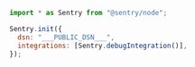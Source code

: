 ```javascript {tabTitle: JavaScript}
import * as Sentry from "@sentry/node";

Sentry.init({
  dsn: "___PUBLIC_DSN___",
  integrations: [Sentry.debugIntegration()],
});
```
